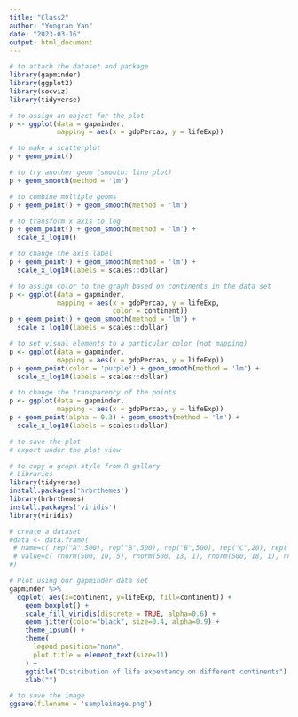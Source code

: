 ```yaml
---
title: "Class2"
author: "Yongran Yan"
date: "2023-03-16"
output: html_document
---
```


```r
# to attach the dataset and package
library(gapminder)
library(ggplot2)
library(socviz)
library(tidyverse)

# to assign an object for the plot
p <- ggplot(data = gapminder,
            mapping = aes(x = gdpPercap, y = lifeExp))

# to make a scatterplot
p + geom_point()

# to try another geom (smooth: line plot)
p + geom_smooth(method = 'lm')

# to combine multiple geoms
p + geom_point() + geom_smooth(method = 'lm')

# to transform x axis to log
p + geom_point() + geom_smooth(method = 'lm') + 
  scale_x_log10()

# to change the axis label
p + geom_point() + geom_smooth(method = 'lm') + 
  scale_x_log10(labels = scales::dollar)

# to assign color to the graph based on continents in the data set
p <- ggplot(data = gapminder,
            mapping = aes(x = gdpPercap, y = lifeExp,
                          color = continent))
p + geom_point() + geom_smooth(method = 'lm') + 
  scale_x_log10(labels = scales::dollar)

# to set visual elements to a particular color (not mapping)
p <- ggplot(data = gapminder,
            mapping = aes(x = gdpPercap, y = lifeExp))
p + geom_point(color = 'purple') + geom_smooth(method = 'lm') + 
  scale_x_log10(labels = scales::dollar)

# to change the transparency of the points
p <- ggplot(data = gapminder,
            mapping = aes(x = gdpPercap, y = lifeExp))
p + geom_point(alpha = 0.3) + geom_smooth(method = 'lm') + 
  scale_x_log10(labels = scales::dollar)

# to save the plot
# export under the plot view

# to copy a graph style from R gallary
# Libraries
library(tidyverse)
install.packages('hrbrthemes')
library(hrbrthemes)
install.packages('viridis')
library(viridis)

# create a dataset
#data <- data.frame(
 # name=c( rep("A",500), rep("B",500), rep("B",500), rep("C",20), rep('D', 100)  ),
 # value=c( rnorm(500, 10, 5), rnorm(500, 13, 1), rnorm(500, 18, 1), rnorm(20, 25, 4), rnorm(100, 12, 1) )
#)

# Plot using our gapminder data set
gapminder %>%
  ggplot( aes(x=continent, y=lifeExp, fill=continent)) +
    geom_boxplot() +
    scale_fill_viridis(discrete = TRUE, alpha=0.6) +
    geom_jitter(color="black", size=0.4, alpha=0.9) +
    theme_ipsum() +
    theme(
      legend.position="none",
      plot.title = element_text(size=11)
    ) +
    ggtitle("Distribution of life expentancy on different continents") +
    xlab("")

# to save the image
ggsave(filename = 'sampleimage.png')
```

